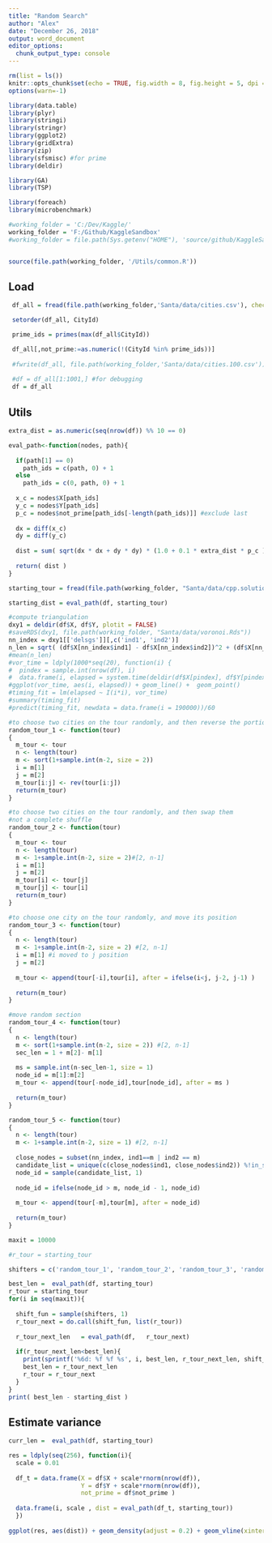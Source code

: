 ---
title: "Random Search"
author: "Alex"
date: "December 26, 2018"
output: word_document
editor_options: 
  chunk_output_type: console
---

```{r setup, include=FALSE}
rm(list = ls())
knitr::opts_chunk$set(echo = TRUE, fig.width = 8, fig.height = 5, dpi = 240)
options(warn=-1)

library(data.table)
library(plyr)
library(stringi)
library(stringr)
library(ggplot2)
library(gridExtra)
library(zip)
library(sfsmisc) #for prime
library(deldir)

library(GA)
library(TSP)

library(foreach)
library(microbenchmark)

#working_folder = 'C:/Dev/Kaggle/'
working_folder = 'F:/Github/KaggleSandbox'
#working_folder = file.path(Sys.getenv("HOME"), 'source/github/KaggleSandbox/')


source(file.path(working_folder, '/Utils/common.R'))
```

## Load

```{r data}
 df_all = fread(file.path(working_folder,'Santa/data/cities.csv'), check.names=T)

 setorder(df_all, CityId)

 prime_ids = primes(max(df_all$CityId))

 df_all[,not_prime:=as.numeric(!(CityId %in% prime_ids))]
 
 #fwrite(df_all, file.path(working_folder,'Santa/data/cities.100.csv'))
 
 #df = df_all[1:1001,] #for debugging
 df = df_all
```

## Utils

```{r utils, echo=FALSE}
extra_dist = as.numeric(seq(nrow(df)) %% 10 == 0)

eval_path<-function(nodes, path){
  
  if(path[1] == 0)
    path_ids = c(path, 0) + 1
  else
    path_ids = c(0, path, 0) + 1
  
  x_c = nodes$X[path_ids]
  y_c = nodes$Y[path_ids]
  p_c = nodes$not_prime[path_ids[-length(path_ids)]] #exclude last
  
  dx = diff(x_c)
  dy = diff(y_c)
  
  dist = sum( sqrt(dx * dx + dy * dy) * (1.0 + 0.1 * extra_dist * p_c ) )
  
  return( dist )
}
```

```{r utils, echo=FALSE}

starting_tour = fread(file.path(working_folder, "Santa/data/cpp.solution.tour.txt"), header = FALSE)$V1

starting_dist = eval_path(df, starting_tour)

#compute triangulation
dxy1 = deldir(df$X, df$Y, plotit = FALSE)
#saveRDS(dxy1, file.path(working_folder, "Santa/data/voronoi.Rds"))
nn_index = dxy1[['delsgs']][,c('ind1', 'ind2')]
n_len = sqrt( (df$X[nn_index$ind1] - df$X[nn_index$ind2])^2 + (df$X[nn_index$ind1] - df$X[nn_index$ind2])^2 )
#mean(n_len)
#vor_time = ldply(1000*seq(20), function(i) {
#  pindex = sample.int(nrow(df), i)
#  data.frame(i, elapsed = system.time(deldir(df$X[pindex], df$Y[pindex], plotit = FALSE))[3])})
#ggplot(vor_time, aes(i, elapsed)) + geom_line() +  geom_point()
#timing_fit = lm(elapsed ~ I(i*i), vor_time)
#summary(timing_fit)
#predict(timing_fit, newdata = data.frame(i = 190000))/60

#to choose two cities on the tour randomly, and then reverse the portion of the tour that lies between them
random_tour_1 <- function(tour)
{
  m_tour <- tour
  n <- length(tour)
  m <- sort(1+sample.int(n-2, size = 2))
  i = m[1]
  j = m[2]
  m_tour[i:j] <- rev(tour[i:j])
  return(m_tour)
}

#to choose two cities on the tour randomly, and then swap them
#not a complete shuffle
random_tour_2 <- function(tour)
{
  m_tour <- tour
  n <- length(tour)
  m <- 1+sample.int(n-2, size = 2)#[2, n-1]
  i = m[1]
  j = m[2]
  m_tour[i] <- tour[j]
  m_tour[j] <- tour[i]
  return(m_tour)
}

#to choose one city on the tour randomly, and move its position
random_tour_3 <- function(tour)
{
  n <- length(tour)
  m <- 1+sample.int(n-2, size = 2) #[2, n-1]
  i = m[1] #i moved to j position
  j = m[2]
  
  m_tour <- append(tour[-i],tour[i], after = ifelse(i<j, j-2, j-1) ) 
  
  return(m_tour)
}

#move random section 
random_tour_4 <- function(tour)
{
  n <- length(tour)
  m <- sort(1+sample.int(n-2, size = 2)) #[2, n-1]
  sec_len = 1 + m[2]- m[1]
  
  ms = sample.int(n-sec_len-1, size = 1)
  node_id = m[1]:m[2]
  m_tour <- append(tour[-node_id],tour[node_id], after = ms ) 
  
  return(m_tour)
}

random_tour_5 <- function(tour)
{
  n <- length(tour)
  m <- 1+sample.int(n-2, size = 1) #[2, n-1]
  
  close_nodes = subset(nn_index, ind1==m | ind2 == m)
  candidate_list = unique(c(close_nodes$ind1, close_nodes$ind2)) %!in_set% c(m, n-1)
  node_id = sample(candidate_list, 1)
  
  node_id = ifelse(node_id > m, node_id - 1, node_id)
  
  m_tour <- append(tour[-m],tour[m], after = node_id) 
  
  return(m_tour)
}

```


```{r utils, echo=FALSE}

maxit = 10000

#r_tour = starting_tour

shifters = c('random_tour_1', 'random_tour_2', 'random_tour_3', 'random_tour_4','random_tour_5')

best_len =  eval_path(df, starting_tour)
r_tour = starting_tour
for(i in seq(maxit)){
  
  shift_fun = sample(shifters, 1)
  r_tour_next = do.call(shift_fun, list(r_tour))
  
  r_tour_next_len   = eval_path(df,   r_tour_next)
  
  if(r_tour_next_len<best_len){
    print(sprintf('%6d: %f %f %s', i, best_len, r_tour_next_len, shift_fun))
    best_len = r_tour_next_len
    r_tour = r_tour_next
  }
}
print( best_len - starting_dist )
```

## Estimate variance
```{r estimate_variance, echo=FALSE}

curr_len =  eval_path(df, starting_tour)

res = ldply(seq(256), function(i){
  scale = 0.01
  
  df_t = data.frame(X = df$X + scale*rnorm(nrow(df)), 
                    Y = df$Y + scale*rnorm(nrow(df)), 
                    not_prime = df$not_prime )
  
  data.frame(i, scale , dist = eval_path(df_t, starting_tour))
  })
 
ggplot(res, aes(dist)) + geom_density(adjust = 0.2) + geom_vline(xintercept = curr_len) 
  
```
